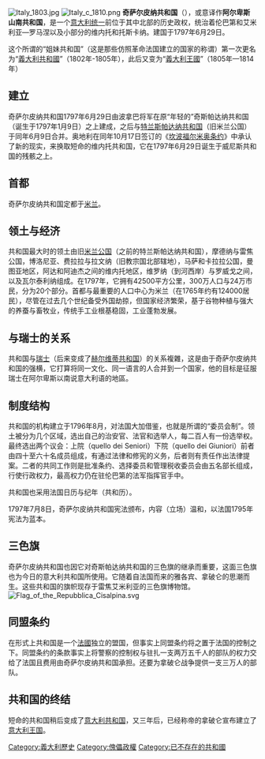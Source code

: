 {{unreferenced|time=2015-12-01T02:17:58+00:00}}
[[File:Italy_1803.jpg|thumb]]
[[File:Italy_c_1810.png|thumb]]
'''奇萨尔皮纳共和国'''（{{lang-it|Repubblica Cisalpina}}），或意译作'''阿尔卑斯山南共和国'''，是一个[[意大利统一|意大利统一]]前位于其中北部的历史政权，统治着伦巴第和艾米利亚—罗马涅以及小部分的维内托和托斯卡纳。建国于1797年6月29日。

这个所谓的“姐妹共和国”（这是那些仿照革命法国建立的国家的称谓）第一次更名为“[[義大利共和國_(拿破崙時代)|義大利共和國]]”（1802年-1805年），此后又变为“[[義大利王國_(拿破崙時代)|義大利王國]]”（1805年—1814年）

== 建立 ==

奇萨尔皮纳共和国1797年6月29日由波拿巴将军在原“年轻的”奇斯帕达纳共和国（诞生于1797年1月9日）之上建成，之后与[[特兰斯帕达纳共和国|特兰斯帕达纳共和国]]（旧米兰公国）于同年6月9日合并。奥地利在同年10月17日签订的《[[坎波福尔米奥条约|坎波福尔米奥条约]]》中承认了新的现实，来换取短命的维内托共和国，它在1797年6月29日诞生于威尼斯共和国的残骸之上。

== 首都 ==

奇萨尔皮纳共和国定都于[[米兰|米兰]]。

== 领土与经济 ==

共和国最大时的领土由旧[[米兰公国|米兰公国]]（之前的特兰斯帕达纳共和国），摩德纳与雷焦公国，博洛尼亚、费拉拉与拉文纳（旧教宗国北部辖地），马萨和卡拉拉公国，曼图亚地区，阿达和阿迪杰之间的维内托地区，维罗纳（到河西岸）与罗威戈之间，以及瓦尔泰利纳组成。在1797年，它拥有42500平方公里，300万人口与24万市民，分为20个部分。首都与最重要的人口中心为米兰（在1765年约有124000居民），尽管在过去几个世纪备受外国劫掠，但国家经济繁荣，基于谷物种植与强大的养蚕与畜牧业，传统手工业根基稳固，工业蓬勃发展。

== 与瑞士的关系 ==

共和国与[[瑞士|瑞士]]（后来变成了[[赫尔维蒂共和国|赫尔维蒂共和国]]）的关系複雜，这是由于奇萨尔皮纳共和国的强横，它打算将同一文化、同一语言的人合并到一个国家，他的目标是征服瑞士在阿尔卑斯以南说意大利语的地區。

== 制度结构 ==
共和国的机构建立于1796年8月，对法国大加借鉴，也就是所谓的“委员会制”。领土被分为几个区域，选出自己的治安官、法官和选举人，每二百人有一份选举权。最终选出两个议会：上院（quello dei Seniori）下院（quello dei Giuniori）前者由四十至六十名成员组成，有通过法律和修宪的义务，后者则有责任作出法律提案。二者的共同工作则是批准条约、选择委员和管理税收委员会由五名部长组成，行使行政权力，最高权力仍在驻伦巴第的法军指挥官手中。

共和国也采用法国日历与纪年（共和历）。

1797年7月8日，奇萨尔皮纳共和国宪法颁布，内容（立场）温和，以法国1795年宪法为蓝本。

== 三色旗 ==

奇萨尔皮纳共和国也因它对奇斯帕达纳共和国的三色旗的继承而重要，这面三色旗也为今日的意大利共和国所使用。它随着自法国而来的雅各宾、拿破仑的思潮而生。这些共和国的旗帜现存于雷焦艾米利亚的三色旗博物馆。
[[File:Flag_of_the_Repubblica_Cisalpina.svg|right]]

== 同盟条约 ==
在形式上共和国是一个[[法蘭西第一共和國|法國]]独立的盟国，但事实上同盟条约将之置于法国的控制之下。同盟条约的条款事实上将警察的控制权与驻扎一支两万五千人的部队的权力交给了法国且费用由奇萨尔皮纳共和国承担。还要为拿破仑战争提供一支三万人的部队。
== 共和国的终结 ==
短命的共和国稍后变成了[[義大利共和國_(拿破崙時代)|意大利共和国]]，又三年后，已经称帝的拿破仑宣布建立了[[義大利王國_(拿破崙時代)|意大利王国]]。

{{法国大革命战争和拿破仑战争的附庸国}}

[[Category:義大利歷史|Category:義大利歷史]]
[[Category:傀儡政權|Category:傀儡政權]]
[[Category:已不存在的共和國|Category:已不存在的共和國]]